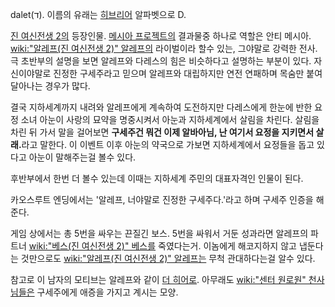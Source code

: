 
dalet(ד). 이름의 유래는 [[히브리어]] 알파벳으로 D.

[[진 여신전생 2]]의 등장인물. [[메시아 프로젝트]]의 결과물중 하나로 역할은 안티 메시아. [[wiki:"알레프(진 여신전생 2)" 알레프]]의 라이벌이라 할수 있는, 그야말로 강력한 전사. 극 초반부의 설명을 보면 알레프와 다레스의 힘은 비슷하다고 설명하는 부분이 있다. 자신이야말로 진정한 구세주라고 믿으며 알레프와 대립하지만 연전 연패하며 목숨만 붙여 달아나는 경우가 많다. 

결국 지하세계까지 내려와 알레프에게 계속하여 도전하지만 다레스에게 한눈에 반한 요정 소녀 아눈이 사랑의 묘약을 명중시켜서 아눈과 지하세계에서 살림을 차린다. 살림을 차린 뒤 가서 말을 걸어보면 '''구세주건 뭐건 이제 알바아님, 난 여기서 요정을 지키면서 살래.'''라고 말한다. 이 이벤트 이후 아눈의 약국으로 가보면 지하세계에서 요정들을 돕고 있다고 아눈이 말해주는걸 볼수 있다.

후반부에서 한번 더 볼수 있는데 이때는 지하세계 주민의 대표자격인 인물이 된다.

카오스루트 엔딩에서는 '알레프, 너야말로 진정한 구세주다.'라고 하며 구세주 인증을 해준다.

게임 상에서는 총 5번을 싸우는 끈질긴 보스. 5번을 싸워서 거둔 성과라면 알레프의 파트너 [[wiki:"베스(진 여신전생 2)" 베스]]를 죽였다는거.
이놈에게 해코지하지 않고 냅둔다는 것만으로도 [[wiki:"알레프(진 여신전생 2)" 알레프]]는 무척 관대하다는걸 알수 있다.

참고로 이 남자의 모티브는 알레프와 같이 [[더 히어로]]. 아무래도 [[wiki:"센터 원로원" 천사]]님들은 구세주에게 애증을 가지고 계시는 모양.
